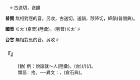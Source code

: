 
=={{ruby|戇|ㄍㄤˊ}}==

　←古送切，送韻{{ruby|＝|ㄍㄨㄥˋ}}

'''普閩''' 無相對應的音。另收{{ruby|：|ㄍㆲ˪}}，古送切，送韻{{ruby|。|ㄉㆲ˪}}，陟降切，絳韻(普閩典)。

'''國音''' <rt>ㄍㄤˊ</rt>(京音)(陸彙)。(另音)<rt>ㄍㄤˋ</rt>{{ruby|。|ㄓㄨㄤˋ}}∥

'''台甘''' 無相對應的音。另收{{ruby|：|ㆣㆲ˫}}{{ruby|、|ㆣㆰ˫}}{{ruby|、|ㆣㄤ˫}}∥

    

==='''『{{ruby|戇|ㄍㄤˊ}}』'''===
: [動] 例：說話就～人(陸彙)。(台){{ruby|一|ㄐㄧㆵ}}{{ruby|下|·ㆤ˫}}{{ruby|開|ㄎㄨㄧ}}{{ruby|嘴|ㄘㄨㄧ˪}}{{ruby|著|ㄉㄧㄜㆷ}}(/{{ruby|都|ㄉㄜ˫}}){{ruby|<mark>&#xffa49;</mark>|ㆠㆤㆷ/ㆠㄨㆤㆷ ͘}}{{ruby|含|ㄏㆰ}}{{ruby|人|ㄌㄤˊ}}{{ruby|講|ㄎㄧㄤˋ}}(/{{ruby|嚷|ㆢㄧㄤˋ}})。
:類語：抬{{ruby|槓|ㄍㄤˋ}}。──異文：{{ruby|槓|ㄍㄤˋ}}，{{ruby|杠|ㄍㄤˋ}}(倉石典)。
:
    
